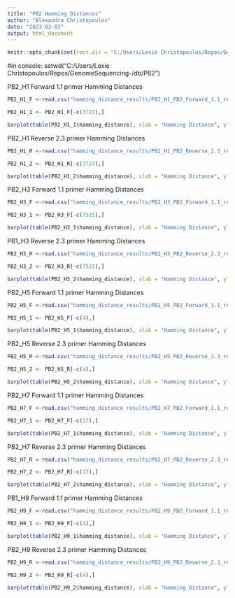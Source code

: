 ```yaml
---
title: "PB2 Hamming Distances"
author: "Alexandra Christopoulos"
date: "2023-03-03"
output: html_document
---
```


```r
knitr::opts_chunk$set(root.dir = "C:/Users/Lexie Christopoulos/Repos/GenomeSequencing-/db/", echo = TRUE)
```

#in console: setwd("C:/Users/Lexie Christopoulos/Repos/GenomeSequencing-/db/PB2")

PB2_H1 Forward 1.1 primer Hamming Distances
```r
PB2_H1_F <-read.csv("hamming_distance_results/PB2_H1_PB2_Forward_1.1_results.csv")

PB2_H1_1 <- PB2_H1_F[-c(3727),]

barplot(table(PB2_H1_1$hamming_distance), xlab = "Hamming Distance", ylab = "Number of Sequences", ylim = c(0,3500))
```

PB2_H1 Reverse 2.3 primer Hamming Distances 
```r
PB2_H1_R <-read.csv("hamming_distance_results/PB2_H1_PB2_Reverse_2.3_results.csv")

PB2_H1_2 <- PB2_H1_R[-c(3727),]

barplot(table(PB2_H1_2$hamming_distance), xlab = "Hamming Distance", ylab = "Number of Sequences", ylim = c(0,3000))
```

PB2_H3 Forward 1.1 primer Hamming Distances 
```r
PB2_H3_F <-read.csv("hamming_distance_results/PB2_H3_PB2_Forward_1.1_results.csv")

PB2_H3_1 <- PB2_H3_F[-c(7521),]

barplot(table(PB2_H3_1$hamming_distance), xlab = "Hamming Distance", ylab = "Number of Sequences", ylim = c(0,5500))
```

PB1_H3 Reverse 2.3 primer Hamming Distances 
```r
PB2_H3_R <-read.csv("hamming_distance_results/PB2_H3_PB2_Reverse_2.3_results.csv")

PB2_H3_2 <- PB2_H3_R[-c(7521),]

barplot(table(PB2_H3_2$hamming_distance), xlab = "Hamming Distance", ylab = "Number of Sequences", ylim = c(0,6000))
```

PB2_H5 Forward 1.1 primer Hamming Distances 
```r
PB2_H5_F <-read.csv("hamming_distance_results/PB2_H5_PB2_Forward_1.1_results.csv")

PB2_H5_1 <- PB2_H5_F[-c(4),]

barplot(table(PB2_H5_1$hamming_distance), xlab = "Hamming Distance", ylab = "Number of Sequences", ylim = c(0,5))
```

PB2_H5 Reverse 2.3 primer Hamming Distances 
```r
PB2_H5_R <-read.csv("hamming_distance_results/PB2_H5_PB2_Reverse_2.3_results.csv")

PB2_H5_2 <- PB2_H5_R[-c(4),]

barplot(table(PB2_H5_2$hamming_distance), xlab = "Hamming Distance", ylab = "Number of Sequences", ylim = c(0,5))
```

PB2_H7 Forward 1.1 primer Hamming Distances 
```r
PB2_H7_F <-read.csv("hamming_distance_results/PB2_H7_PB2_Forward_1.1_results.csv")

PB2_H7_1 <- PB2_H7_F[-c(17),]

barplot(table(PB2_H7_1$hamming_distance), xlab = "Hamming Distance", ylab = "Number of Sequences", ylim = c(0,15))
```

PB2_H7 Reverse 2.3 primer Hamming Distances 
```r
PB2_H7_R <-read.csv("hamming_distance_results/PB2_H7_PB2_Reverse_2.3_results.csv")

PB2_H7_2 <- PB2_H7_R[-c(17),]

barplot(table(PB2_H7_2$hamming_distance), xlab = "Hamming Distance", ylab = "Number of Sequences", ylim = c(0,15))
```

PB1_H9 Forward 1.1 primer Hamming Distances 
```r
PB2_H9_F <-read.csv("hamming_distance_results/PB2_H9_PB2_Forward_1.1_results.csv")

PB2_H9_1 <- PB2_H9_F[-c(4),]

barplot(table(PB2_H9_1$hamming_distance), xlab = "Hamming Distance", ylab = "Number of Sequences", ylim = c(0,5))
```

PB2_H9 Reverse 2.3 primer Hamming Distances 
```r
PB2_H9_R <-read.csv("hamming_distance_results/PB2_H9_PB2_Reverse_2.3_results.csv")

PB2_H9_2 <- PB2_H9_R[-c(4),]

barplot(table(PB2_H9_2$hamming_distance), xlab = "Hamming Distance", ylab = "Number of Sequences", ylim = c(0,5))
```

